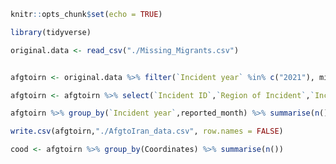 ```r

knitr::opts_chunk$set(echo = TRUE)

library(tidyverse)

original.data <- read_csv("./Missing_Migrants.csv")


afgtoirn <- original.data %>% filter(`Incident year` %in% c("2021"), migration_route == "Afghanistan to Iran" )

afgtoirn <- afgtoirn %>% select(`Incident ID`,`Region of Incident`,`Incident year`,reported_month,Incident_date, `Number of Dead`, migration_route,location_of_death, Coordinates, cause_of_death, `Region of Origin`)

afgtoirn %>% group_by(`Incident year`,reported_month) %>% summarise(n())

write.csv(afgtoirn,"./AfgtoIran_data.csv", row.names = FALSE)

cood <- afgtoirn %>% group_by(Coordinates) %>% summarise(n())

```
